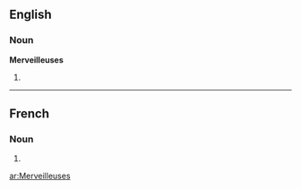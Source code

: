 ==English==

===Noun===
'''Merveilleuses'''

# {{plural of|[[Merveilleuse]]}}

----

==French==

===Noun===
{{infl|fr|plural}} {{f|p}}

# {{plural of|Merveilleuse|lang=fr}}

[[ar:Merveilleuses]]